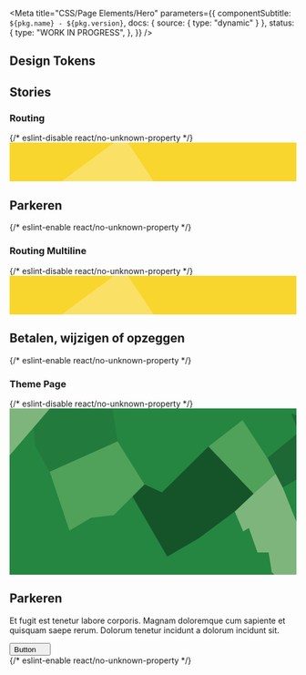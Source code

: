 
<Meta
  title="CSS/Page Elements/Hero"
  parameters={{
    componentSubtitle: `${pkg.name} - ${pkg.version}`,
    docs: { source: { type: "dynamic" } },
    status: {
      type: "WORK IN PROGRESS",
    },
  }}
/>

<Description markdown={readme} />

## Design Tokens

<DesignTokenDocBlock categoryName="Hero" viewType="table" />

## Stories

### Routing

<Canvas>
  {/* eslint-disable react/no-unknown-property */}
  <Story name="Routing">
    <section class="denhaag-hero denhaag-hero--routing">
      <svg
        class="denhaag-hero__image-pattern"
        width="1768"
        height="240"
        viewBox="0 0 1768 240"
        fill="none"
        xmlns="http://www.w3.org/2000/svg"
        focusable="false"
        aria-hidden="true"
      >
        <g clip-path="url(#clip0_14966_94954)">
          <path d="M3398 -1847H-4936V5298H3398V-1847Z" fill="#F8D62D" />
          <path
            d="M-215.2 -249.487L-79.6 -74.2531L-173.2 -9.44025L-127.6 62.5739L-402.4 252.211L-277.6 447.849L30.7997 288.218L77.5997 337.428L159.2 289.418L191.6 333.827L-628 926.743L-890.8 378.236L-833.2 253.411L-732.4 92.5797L-552.4 4.96254L-402.4 -119.862L-424 -161.87L-215.2 -249.487Z"
            fill="#FFEB85"
          />
          <path
            d="M832.4 154.993L701.6 -41.8457L191.6 333.828L280.4 441.849L135.2 557.072L202.4 671.094L524 1070.77L1132.4 602.681L832.4 154.993Z"
            fill="#FAE166"
          />
        </g>
        <defs>
          <clipPath id="clip0_14966_94954">
            <rect width="1768" height="240" fill="white" />
          </clipPath>
        </defs>
      </svg>
      <div class="denhaag-hero__container">
        <div class="denhaag-hero__content">
          <h1 class="denhaag-hero__title utrecht-heading-1">Parkeren</h1>
        </div>
      </div>
      <img class="denhaag-hero__image" src="https://source.unsplash.com/560x400/?parking" alt="" />
    </section>
  </Story>
  {/* eslint-enable react/no-unknown-property */}
</Canvas>

### Routing Multiline

<Canvas>
  {/* eslint-disable react/no-unknown-property */}
  <Story name="Routing Multiline">
    <section class="denhaag-hero denhaag-hero--routing">
      <svg
        class="denhaag-hero__image-pattern"
        width="1768"
        height="240"
        viewBox="0 0 1768 240"
        fill="none"
        xmlns="http://www.w3.org/2000/svg"
        focusable="false"
        aria-hidden="true"
      >
        <g clip-path="url(#clip0_14966_94954)">
          <path d="M3398 -1847H-4936V5298H3398V-1847Z" fill="#F8D62D" />
          <path
            d="M-215.2 -249.487L-79.6 -74.2531L-173.2 -9.44025L-127.6 62.5739L-402.4 252.211L-277.6 447.849L30.7997 288.218L77.5997 337.428L159.2 289.418L191.6 333.827L-628 926.743L-890.8 378.236L-833.2 253.411L-732.4 92.5797L-552.4 4.96254L-402.4 -119.862L-424 -161.87L-215.2 -249.487Z"
            fill="#FFEB85"
          />
          <path
            d="M832.4 154.993L701.6 -41.8457L191.6 333.828L280.4 441.849L135.2 557.072L202.4 671.094L524 1070.77L1132.4 602.681L832.4 154.993Z"
            fill="#FAE166"
          />
        </g>
        <defs>
          <clipPath id="clip0_14966_94954">
            <rect width="1768" height="240" fill="white" />
          </clipPath>
        </defs>
      </svg>
      <div class="denhaag-hero__container">
        <div class="denhaag-hero__content">
          <h1 class="denhaag-hero__title utrecht-heading-1">Betalen, wijzigen of opzeggen</h1>
        </div>
      </div>
      <img class="denhaag-hero__image" src="https://source.unsplash.com/560x400/?payment" alt="" />
    </section>
  </Story>
  {/* eslint-enable react/no-unknown-property */}
</Canvas>

### Theme Page

<Canvas>
  {/* eslint-disable react/no-unknown-property */}
  <Story name="Theme Page">
    <section class="denhaag-hero denhaag-hero--theme-page">
      <div>
        <svg
          class="denhaag-hero__image-pattern"
          viewBox="0 0 1768 1024"
          fill="none"
          xmlns="http://www.w3.org/2000/svg"
          focusable="false"
          aria-hidden="true"
        >
          <path d="M1283 291H3V771H1283V291Z" fill="#C4C4C4" />
          <path d="M4333 -2236H-244V1684H4333V-2236Z" fill="#248641" />
          <path
            d="M681.285 -502.85L148.126 117.449L158.012 233.344L247.64 390.065L666.128 202.395L597.588 -212.455L857.907 -356.006L681.285 -502.85Z"
            fill="#227B3C"
          />
          <path
            d="M247.641 390.063L368.903 752.891L502.688 673.872L642.403 658.069L832.205 468.423L666.128 202.393L247.641 390.063Z"
            fill="#50A15A"
          />
          <path
            d="M666.128 202.393L832.205 468.424L938.969 517.811L1225.65 235.318L1124.82 126.667L1251.35 15.3813L1189.4 -90.6357L842.75 155.64L710.284 182.638L666.128 202.393Z"
            fill="#248641"
          />
          <path
            d="M1987.49 113.499L1982.22 150.374L2012.54 295.242L1683.68 487.522L1588.78 305.119L1780.56 147.082L1735.08 31.8457L1987.49 113.499Z"
            fill="#1D6834"
          />
          <path
            d="M1435.88 72.0147L1588.78 305.12L1780.56 147.083L1735.08 31.8467L1706.08 22.6277L1578.89 -41.9043L1547.26 -35.3193L1435.88 72.0147Z"
            fill="#248641"
          />
          <path
            d="M1225.65 235.319L1503.76 525.714L1639.52 403.235L1588.78 305.119L1435.88 72.0137L1225.65 235.319Z"
            fill="#50A15A"
          />
          <path
            d="M1387.77 635.021L1439.84 757.501L1474.76 736.429L1528.15 887.882H1596.69L1615.8 1009.04L1733.11 1111.11L1683.02 1151.94L1759.47 1221.74L1845.14 1147.99L1882.71 1194.74L1952.56 1134.82L1798.35 824.009L1812.19 810.18L1683.68 487.519L1639.52 403.232L1503.76 525.712L1387.77 635.021Z"
            fill="#7EB57C"
          />
          <path
            d="M2255.06 -2236L1920.27 -1854.73L1671.16 -1613.73L1597.34 -1551.17L1268.49 -1235.75L1120.2 -1339.79L1058.25 -1271.97L1173.58 -1123.15L1157.11 -1100.1L954.785 -817.61L681.286 -502.85L401.855 -177.555L148.126 117.449L-244 573.783V-2236H2255.06Z"
            fill="#7EB57C"
          />
          <path
            d="M1503.76 525.713L1225.65 235.318L938.968 517.811L832.205 468.424L757.734 542.834L971.92 912.906L1165.68 800.304L1387.77 635.023L1503.76 525.713Z"
            fill="#155429"
          />
        </svg>
      </div>
      <div class="denhaag-hero__container">
        <div class="denhaag-hero__content">
          <h1 class="denhaag-hero__title utrecht-heading-1">Parkeren</h1>
          <p class="utrecht-paragraph denhaag-hero__text">
            Et fugit est tenetur labore corporis. Magnam doloremque cum sapiente et quisquam saepe rerum. Dolorum
            tenetur incidunt a dolorum incidunt sit.
          </p>
          <button class="denhaag-button denhaag-button--end-icon">
            Button
            <span class="denhaag-button__icon">
              <svg
                aria-hidden="true"
                class="denhaag-icon"
                width="1em"
                height="1em"
                viewBox="0 0 15 8"
                fill="none"
                xmlns="http://www.w3.org/2000/svg"
              >
                <path d="M0.792893 0.292893C1.18342 -0.0976311 1.81658 -0.0976311 2.20711 0.292893L7.5 5.58579L12.7929 0.292893C13.1834 -0.0976311 13.8166 -0.0976311 14.2071 0.292893C14.5976 0.683418 14.5976 1.31658 14.2071 1.70711L8.20711 7.70711C7.81658 8.09763 7.18342 8.09763 6.79289 7.70711L0.792893 1.70711C0.402369 1.31658 0.402369 0.683418 0.792893 0.292893Z" />
              </svg>
            </span>
          </button>
        </div>
      </div>
      <img class="denhaag-hero__image" src="https://source.unsplash.com/560x400/?parking" alt="" />
    </section>
  </Story>
  {/* eslint-enable react/no-unknown-property */}
</Canvas>

